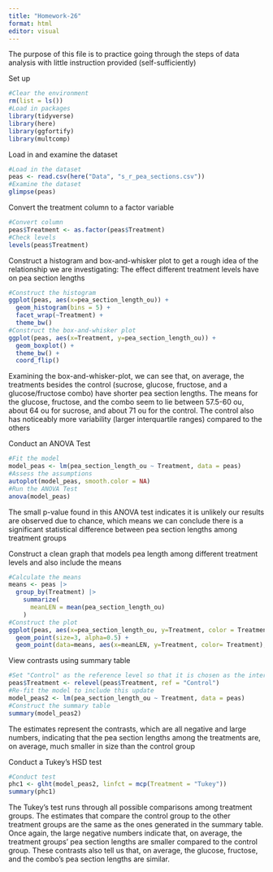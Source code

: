 ```yaml
---
title: "Homework-26"
format: html
editor: visual
---
```


The purpose of this file is to practice going through the steps of data analysis with little instruction provided (self-sufficiently)

Set up

```r
#Clear the environment
rm(list = ls())
#Load in packages
library(tidyverse)
library(here)
library(ggfortify)
library(multcomp)
```

Load in and examine the dataset

```r
#Load in the dataset
peas <- read.csv(here("Data", "s_r_pea_sections.csv"))
#Examine the dataset 
glimpse(peas)
```

Convert the treatment column to a factor variable

```r
#Convert column
peas$Treatment <- as.factor(peas$Treatment)
#Check levels
levels(peas$Treatment)
```

Construct a histogram and box-and-whisker plot to get a rough idea of the relationship we are investigating: The effect different treatment levels have on pea section lengths

```r
#Construct the histogram
ggplot(peas, aes(x=pea_section_length_ou)) +
  geom_histogram(bins = 5) +
  facet_wrap(~Treatment) +
  theme_bw()
#Construct the box-and-whisker plot
ggplot(peas, aes(x=Treatment, y=pea_section_length_ou)) +
  geom_boxplot() +
  theme_bw() +
  coord_flip()
```

Examining the box-and-whisker-plot, we can see that, on average, the treatments besides the control (sucrose, glucose, fructose, and a glucose/fructose combo) have shorter pea section lengths. The means for the glucose, fructose, and the combo seem to lie between 57.5-60 ou, about 64 ou for sucrose, and about 71 ou for the control. The control also has noticeably more variability (larger interquartile ranges) compared to the others

Conduct an ANOVA Test

```r
#Fit the model
model_peas <- lm(pea_section_length_ou ~ Treatment, data = peas)
#Assess the assumptions
autoplot(model_peas, smooth.color = NA)
#Run the ANOVA Test
anova(model_peas)
```

The small p-value found in this ANOVA test indicates it is unlikely our results are observed due to chance, which means we can conclude there is a significant statistical difference between pea section lengths among treatment groups

Construct a clean graph that models pea length among different treatment levels and also include the means

```r
#Calculate the means
means <- peas |>
  group_by(Treatment) |>
    summarize(
      meanLEN = mean(pea_section_length_ou)
    )
#Construct the plot
ggplot(peas, aes(x=pea_section_length_ou, y=Treatment, color = Treatment)) +
  geom_point(size=3, alpha=0.5) +
  geom_point(data=means, aes(x=meanLEN, y=Treatment, color= Treatment), shape=18, size=7) 
```

View contrasts using summary table

```r
#Set "Control" as the reference level so that it is chosen as the intercept the other treatments are compared to
peas$Treatment <- relevel(peas$Treatment, ref = "Control")
#Re-fit the model to include this update
model_peas2 <- lm(pea_section_length_ou ~ Treatment, data = peas)
#Construct the summary table
summary(model_peas2)
```

The estimates represent the contrasts, which are all negative and large numbers, indicating that the pea section lengths among the treatments are, on average, much smaller in size than the control group

Conduct a Tukey's HSD test

```r
#Conduct test
phc1 <- glht(model_peas2, linfct = mcp(Treatment = "Tukey"))
summary(phc1)
```

The Tukey's test runs through all possible comparisons among treatment groups. The estimates that compare the control group to the other treatment groups are the same as the ones generated in the summary table. Once again, the large negative numbers indicate that, on average, the treatment groups' pea section lengths are smaller compared to the control group. These contrasts also tell us that, on average, the glucose, fructose, and the combo's pea section lengths are similar.
